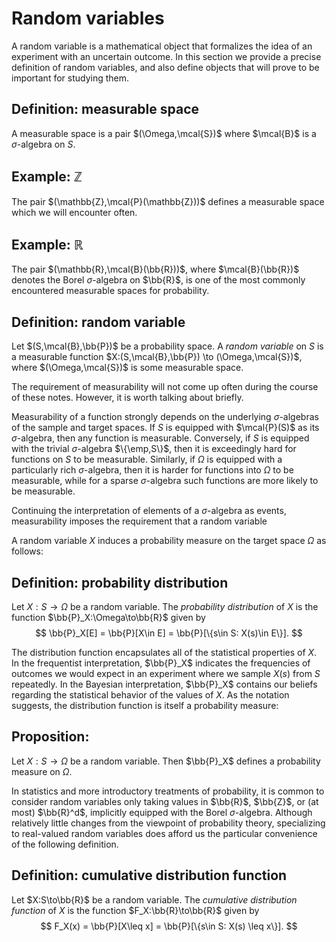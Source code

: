 # Random variables

A random variable is a mathematical object that formalizes the idea of an experiment with an uncertain outcome.
In this section we provide a precise definition of random variables, and also define objects that will prove to be important for studying them.

::: {.callout-note icon=false}

## Definition: measurable space

A measurable space is a pair $(\Omega,\mcal{S})$ where $\mcal{B}$ is a $\sigma$-algebra on $S$.

:::

::: {.callout-note icon=false}

## Example: $\mathbb{Z}$

The pair $(\mathbb{Z},\mcal{P}(\mathbb{Z}))$ defines a measurable space which we will encounter often.

:::

::: {.callout-note icon=false}

## Example: $\mathbb{R}$

The pair $(\mathbb{R},\mcal{B}(\bb{R}))$, where $\mcal{B}(\bb{R})$ denotes the Borel $\sigma$-algebra on $\bb{R}$, is one of the most commonly encountered measurable spaces for probability.

:::

::: {.callout-note icon=false}

## Definition: random variable

Let $(S,\mcal{B},\bb{P})$ be a probability space.
A *random variable* on $S$ is a measurable function $X:(S,\mcal{B},\bb{P}) \to (\Omega,\mcal{S})$, where $(\Omega,\mcal{S})$ is some measurable space.

:::

::: {.callout-important icon=false}

The requirement of measurability will not come up often during the course of these notes.
However, it is worth talking about briefly.

Measurability of a function strongly depends on the underlying $\sigma$-algebras of the sample and target spaces.
If $S$ is equipped with $\mcal{P}(S)$ as its $\sigma$-algebra, then any function is measurable.
Conversely, if $S$ is equipped with the trivial $\sigma$-algebra $\{\emp,S\}$, then it is exceedingly hard for functions on $S$ to be measurable.
Similarly, if $\Omega$ is equipped with a particularly rich $\sigma$-algebra, then it is harder for functions into $\Omega$ to be measurable, while for a sparse $\sigma$-algebra such functions are more likely to be measurable.

Continuing the interpretation of elements of a $\sigma$-algebra as events, measurability imposes the requirement that a random variable 

:::

A random variable $X$ induces a probability measure on the target space $\Omega$ as follows:

::: {.callout-note icon=false}

## Definition: probability distribution

Let $X:S\to\Omega$ be a random variable.
The *probability distribution* of $X$ is the function $\bb{P}_X:\Omega\to\bb{R}$ given by
$$
\bb{P}_X[E] = \bb{P}[X\in E] = \bb{P}[\{s\in S: X(s)\in E\}].
$$

:::

The distribution function encapsulates all of the statistical properties of $X$.
In the frequentist interpretation, $\bb{P}_X$ indicates the frequencies of outcomes we would expect in an experiment where we sample $X(s)$ from $S$ repeatedly.
In the Bayesian interpretation, $\bb{P}_X$ contains our beliefs regarding the statistical behavior of the values of $X$.
As the notation suggests, the distribution function is itself a probability measure:

::: {.callout-note icon=false}

## Proposition:

Let $X:S\to\Omega$ be a random variable.
Then $\bb{P}_X$ defines a probability measure on $\Omega$.

:::

In statistics and more introductory treatments of probability, it is common to consider random variables only taking values in $\bb{R}$, $\bb{Z}$, or (at most) $\bb{R}^d$, implicitly equipped with the Borel $\sigma$-algebra.
Although relatively little changes from the viewpoint of probability theory, specializing to real-valued random variables does afford us the particular convenience of the following definition.

::: {.callout-note icon=false}

## Definition: cumulative distribution function

Let $X:S\to\bb{R}$ be a random variable.
The *cumulative distribution function* of $X$ is the function $F_X:\bb{R}\to\bb{R}$ given by
$$
F_X(x) = \bb{P}[X\leq x] = \bb{P}[\{s\in S: X(s) \leq x\}].
$$

:::